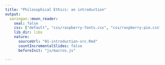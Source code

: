 ```yaml
---
title: "Philosophical Ethics: an introduction"
output:
  xaringan::moon_reader:
    seal: false
    css: ["default", "css/raspberry-fonts.css", "css/raspberry-pie.css"]
    lib_dir: libs
    nature:
      sourceUrl: "01-introduction-src.Rmd"
      countIncrementalSlides: false
      beforeInit: "js/macros.js" 

--- 
```

